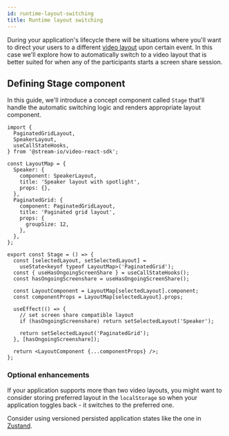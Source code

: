 ```yaml
---
id: runtime-layout-switching
title: Runtime layout switching
---
```


During your application's lifecycle there will be situations where you'll want to direct your users to a different [video layout](./04-video-layout.mdx) upon certain event. In this case we'll explore how to automatically switch to a video layout that is better suited for when any of the participants starts a screen share session.

## Defining Stage component

In this guide, we'll introduce a concept component called `Stage` that'll handle the automatic switching logic and renders appropriate layout component.

```tsx
import {
  PaginatedGridLayout,
  SpeakerLayout,
  useCallStateHooks,
} from '@stream-io/video-react-sdk';

const LayoutMap = {
  Speaker: {
    component: SpeakerLayout,
    title: 'Speaker layout with spotlight',
    props: {},
  },
  PaginatedGrid: {
    component: PaginatedGridLayout,
    title: 'Paginated grid layout',
    props: {
      groupSize: 12,
    },
  },
};

export const Stage = () => {
  const [selectedLayout, setSelectedLayout] =
    useState<keyof typeof LayoutMap>('PaginatedGrid');
  const { useHasOngoingScreenShare } = useCallStateHooks();
  const hasOngoingScreenshare = useHasOngoingScreenShare();

  const LayoutComponent = LayoutMap[selectedLayout].component;
  const componentProps = LayoutMap[selectedLayout].props;

  useEffect(() => {
    // set screen share compatible layout
    if (hasOngoingScreenshare) return setSelectedLayout('Speaker');

    return setSelectedLayout('PaginatedGrid');
  }, [hasOngoingScreenshare]);

  return <LayoutComponent {...componentProps} />;
};
```

### Optional enhancements

If your application supports more than two video layouts, you might want to consider storing preferred layout in the `localStorage` so when your application toggles back - it switches to the preferred one.

Consider using versioned persisted application states like the one in [Zustand](https://github.com/pmndrs/zustand#persist-middleware).
